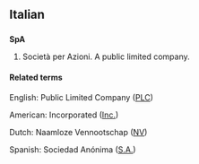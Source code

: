 {{also|spa|Spa|spá}}
{{rfc|related or translations?}}
==Italian==

==={{initialism}}===
'''SpA'''

# Società per Azioni. A public limited company.

====Related terms====

English: Public Limited Company ([[PLC]])

American: Incorporated ([[Inc.]])

Dutch: Naamloze Vennootschap ([[NV]])

Spanish: Sociedad Anónima ([[S.A.]])